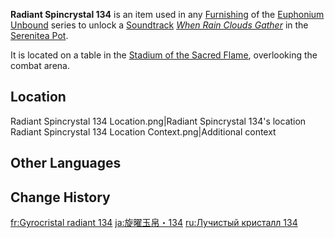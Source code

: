 {{Item Infobox
|id           = 141234
|image        = Item Radiant Spincrystal.png
|type         = Adventure Items
|group        = Radiant Spincrystals
|group2       = Natlan Spincrystals
|quality      = 4
|invCategory  = Precious Items
|description  = This wondrous crystal contains a certain rhythm, like something beautiful woven from delicate silk. These items can be found throughout the mainland or from merchants who collect curios. The tune held within this crystal can be revivified in your [[Serenitea Pot]] using either "[[Euphonium Unbound: Winding]]" or "[[Euphonium Unbound: Soaring]]." The tune contained within this [[Radiant Spincrystal]] is "[[When Rain Clouds Gather]]."
|source1      = [[Stadium of the Sacred Flame]]
|track        = When Rain Clouds Gather
}}
'''Radiant Spincrystal 134''' is an item used in any [[Furnishing]] of the [[Euphonium Unbound]] series to unlock a [[Soundtrack]] ''[[When Rain Clouds Gather]]'' in the [[Serenitea Pot]].

It is located on a table in the [[Stadium of the Sacred Flame]], overlooking the combat arena.

==Location==
<gallery>
Radiant Spincrystal 134 Location.png|Radiant Spincrystal 134's location
Radiant Spincrystal 134 Location Context.png|Additional context
</gallery>

==Other Languages==
{{Other Languages|default_hidden=1
|en       = Radiant Spincrystal 134
|zhs      = 旋曜玉帛・其一百三十四
|zhs_rm   = 
|zht      = 旋曜玉帛・其一百三十四
|zht_rm   = 
|ja       = 旋曜玉帛・134
|ja_rm    = Sen'you Gyokuhaku - Hyaku-sanjuuyon
|ko       = 빛나는 결정・134
|es       = Girocristal radiante (134)
|fr       = Gyrocristal radiant 134
|ru       = Лучистый кристалл 134
|th       = Radiant Spincrystal 134
|vi       = Ngọc Thạch Âm Vang 134
|de       = Strahlender Drehkristall CXXXIV
|id       = Radiant Spincrystal 134
|pt       = Cristal Rodopiante Radiante 134
|tr       = Parlak Burgu Kristal 134
|it       = Voltacristallo radioso 134
}}

==Change History==
{{Change History|5.0}}

[[fr:Gyrocristal radiant 134]]
[[ja:旋曜玉帛・134]]
[[ru:Лучистый кристалл 134]]